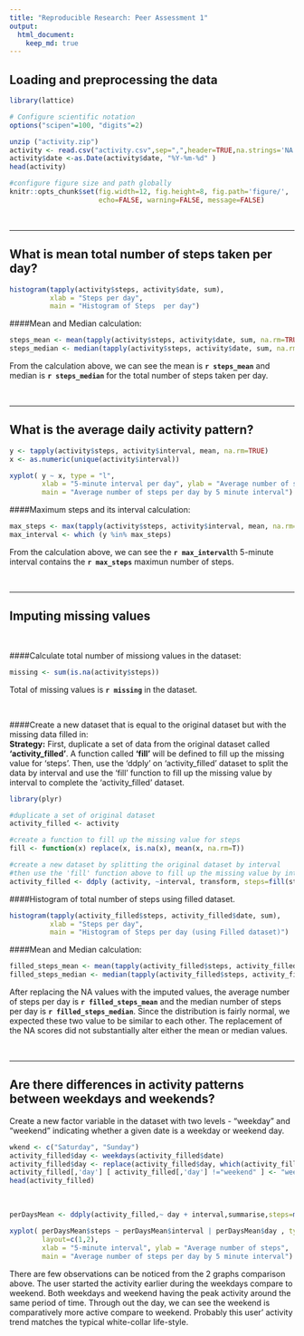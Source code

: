 ```yaml
---
title: "Reproducible Research: Peer Assessment 1"
output: 
  html_document:
    keep_md: true
---
```



## Loading and preprocessing the data
```r
library(lattice)

# Configure scientific notation
options("scipen"=100, "digits"=2)

unzip ("activity.zip")
activity <- read.csv("activity.csv",sep=",",header=TRUE,na.strings='NA',stringsAsFactors=FALSE)
activity$date <-as.Date(activity$date, "%Y-%m-%d" )
head(activity)
```

```r
#configure figure size and path globally
knitr::opts_chunk$set(fig.width=12, fig.height=8, fig.path='figure/',
                      echo=FALSE, warning=FALSE, message=FALSE)
```


<br>

******   


## What is mean total number of steps taken per day?
```r

histogram(tapply(activity$steps, activity$date, sum), 
          xlab = "Steps per day", 
          main = "Histogram of Steps  per day")
```

####Mean and Median calculation:
```r

steps_mean <- mean(tapply(activity$steps, activity$date, sum, na.rm=TRUE))
steps_median <- median(tapply(activity$steps, activity$date, sum, na.rm=TRUE))

```
From the calculation above, we can see the mean is **`r steps_mean`** and median is **`r steps_median`** for the total number of steps taken per day. 

<br>

******  


## What is the average daily activity pattern?
```r

y <- tapply(activity$steps, activity$interval, mean, na.rm=TRUE)
x <- as.numeric(unique(activity$interval))

xyplot( y ~ x, type = "l",
        xlab = "5-minute interval per day", ylab = "Average number of steps", 
        main = "Average number of steps per day by 5 minute interval")

```

####Maximum steps and its interval calculation:
```r

max_steps <- max(tapply(activity$steps, activity$interval, mean, na.rm=TRUE))
max_interval <- which (y %in% max_steps)

```
From the calculation above, we can see the **`r max_interval`**th 5-minute interval contains the **`r max_steps`** maximun number of steps.  

<br>

******   


## Imputing missing values
<br>

####Calculate total number of missiong values in the dataset:
```r

missing <- sum(is.na(activity$steps))

```
Total of missing values is **`r missing`** in the dataset.

<br>

####Create a new dataset that is equal to the original dataset but with the missing data filled in:  
**Strategy:** First, duplicate a set of data from the original dataset called **'activity_filled'**. A function called **'fill'** will be defined to fill up the missing value for 'steps'. Then, use the 'ddply' on 'activity_filled' dataset to split the data by interval and use the 'fill' function to fill up the missing value by interval to complete the 'activity_filled' dataset.


```r
library(plyr)

#duplicate a set of original dataset
activity_filled <- activity

#create a function to fill up the missing value for steps
fill <- function(x) replace(x, is.na(x), mean(x, na.rm=T))

#create a new dataset by splitting the original dataset by interval 
#then use the 'fill' function above to fill up the missing value by interval
activity_filled <- ddply (activity, ~interval, transform, steps=fill(steps))

```

####Histogram of total number of steps using filled dataset.  
```r

histogram(tapply(activity_filled$steps, activity_filled$date, sum), 
          xlab = "Steps per day", 
          main = "Histogram of Steps per day (using Filled dataset)")

```


####Mean and Median calculation:
```r

filled_steps_mean <- mean(tapply(activity_filled$steps, activity_filled$date, sum, na.rm=TRUE))
filled_steps_median <- median(tapply(activity_filled$steps, activity_filled$date, sum, na.rm=TRUE))

```
 
After replacing the NA values with the imputed values, the average number of steps per day is **`r filled_steps_mean`** and the median number of steps per day is **`r filled_steps_median`**. Since the distribution is fairly normal, we expected these two value to be similar to each other. The replacement of the NA scores did not substantially alter either the mean or median values.

<br>

******  


## Are there differences in activity patterns between weekdays and weekends?  
Create a new factor variable in the dataset with two levels - "weekday" and "weekend" indicating whether a given date is a weekday or weekend day.
```r
wkend <- c("Saturday", "Sunday")
activity_filled$day <- weekdays(activity_filled$date)
activity_filled$day <- replace(activity_filled$day, which(activity_filled$day %in% wkend), "weekend")
activity_filled[,'day'] [ activity_filled[,'day'] !="weekend" ] <- "weekday"
head(activity_filled)
```

<br>


```r
perDaysMean <- ddply(activity_filled,~ day + interval,summarise,steps=mean(steps)) 

xyplot( perDaysMean$steps ~ perDaysMean$interval | perDaysMean$day , type = "l", 
        layout=c(1,2), 
        xlab = "5-minute interval", ylab = "Average number of steps", 
        main = "Average number of steps per day by 5 minute interval")

```
There are few observations can be noticed from the 2 graphs comparison above. The user started the activity earlier during the weekdays compare to weekend. Both weekdays and weekend having the peak activity around the same period of time. Through out the day, we can see the weekend is comparatively more active compare to weekend. Probably this user' activity trend matches the typical white-collar life-style.

<br>

